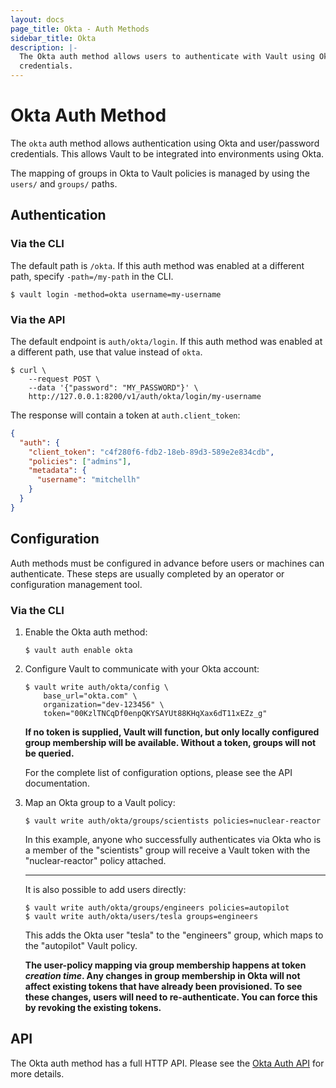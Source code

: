 ```yaml
---
layout: docs
page_title: Okta - Auth Methods
sidebar_title: Okta
description: |-
  The Okta auth method allows users to authenticate with Vault using Okta
  credentials.
---
```


# Okta Auth Method

The `okta` auth method allows authentication using Okta and user/password
credentials. This allows Vault to be integrated into environments using Okta.

The mapping of groups in Okta to Vault policies is managed by using the
`users/` and `groups/` paths.

## Authentication

### Via the CLI

The default path is `/okta`. If this auth method was enabled at a different
path, specify `-path=/my-path` in the CLI.

```text
$ vault login -method=okta username=my-username
```

### Via the API

The default endpoint is `auth/okta/login`. If this auth method was enabled
at a different path, use that value instead of `okta`.

```shell
$ curl \
    --request POST \
    --data '{"password": "MY_PASSWORD"}' \
    http://127.0.0.1:8200/v1/auth/okta/login/my-username
```

The response will contain a token at `auth.client_token`:

```json
{
  "auth": {
    "client_token": "c4f280f6-fdb2-18eb-89d3-589e2e834cdb",
    "policies": ["admins"],
    "metadata": {
      "username": "mitchellh"
    }
  }
}
```

## Configuration

Auth methods must be configured in advance before users or machines can
authenticate. These steps are usually completed by an operator or configuration
management tool.

### Via the CLI

1. Enable the Okta auth method:

   ```text
   $ vault auth enable okta
   ```

1. Configure Vault to communicate with your Okta account:

   ```text
   $ vault write auth/okta/config \
       base_url="okta.com" \
       organization="dev-123456" \
       token="00KzlTNCqDf0enpQKYSAYUt88KHqXax6dT11xEZz_g"
   ```

   **If no token is supplied, Vault will function, but only locally configured
   group membership will be available. Without a token, groups will not be
   queried.**

   For the complete list of configuration options, please see the API
   documentation.

1. Map an Okta group to a Vault policy:

   ```text
   $ vault write auth/okta/groups/scientists policies=nuclear-reactor
   ```

   In this example, anyone who successfully authenticates via Okta who is a
   member of the "scientists" group will receive a Vault token with the
   "nuclear-reactor" policy attached.

   ***

   It is also possible to add users directly:

   ```text
   $ vault write auth/okta/groups/engineers policies=autopilot
   $ vault write auth/okta/users/tesla groups=engineers
   ```

   This adds the Okta user "tesla" to the "engineers" group, which maps to
   the "autopilot" Vault policy.

   **The user-policy mapping via group membership happens at token _creation
   time_. Any changes in group membership in Okta will not affect existing
   tokens that have already been provisioned. To see these changes, users
   will need to re-authenticate. You can force this by revoking the
   existing tokens.**

## API

The Okta auth method has a full HTTP API. Please see the
[Okta Auth API](/api/auth/okta) for more details.

